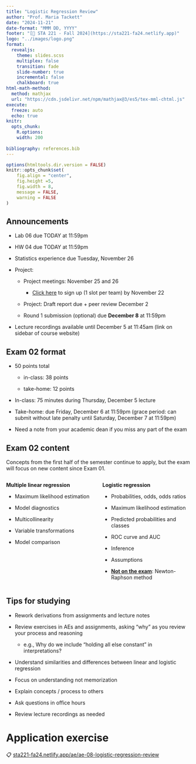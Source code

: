```yaml
---
title: "Logistic Regression Review"
author: "Prof. Maria Tackett"
date: "2024-11-21"
date-format: "MMM DD, YYYY"
footer: "[🔗 STA 221 - Fall 2024](https://sta221-fa24.netlify.app)"
logo: "../images/logo.png"
format: 
  revealjs:
    theme: slides.scss
    multiplex: false
    transition: fade
    slide-number: true
    incremental: false 
    chalkboard: true
html-math-method:
  method: mathjax
  url: "https://cdn.jsdelivr.net/npm/mathjax@3/es5/tex-mml-chtml.js"
execute:
  freeze: auto
  echo: true
knitr:
  opts_chunk: 
    R.options:      
    width: 200
    
bibliography: references.bib
---
```


```r
options(htmltools.dir.version = FALSE)
knitr::opts_chunk$set(
	fig.align = "center",
	fig.height =5,
	fig.width = 8,
	message = FALSE,
	warning = FALSE
)
```

## Announcements {.midi}

-   Lab 06 due TODAY at 11:59pm

-   HW 04 due TODAY at 11:59pm

-   Statistics experience due Tuesday, November 26

-   Project:

    -   Project meetings: November 25 and 26

        -   [Click here](https://docs.google.com/spreadsheets/d/1_TiZ84kWGs7GiTl9Sph5BkgOUScjIAlOrKyU1uAkl1I/edit?usp=sharing) to sign up (1 slot per team) by November 22

    -   Project: Draft report due + peer review December 2

    -   Round 1 submission (optional) due **December 8** at 11:59pm

-   Lecture recordings available until December 5 at 11:45am (link on sidebar of course website)

## Exam 02 format 

-   50 points total

    -   in-class: 38 points

    -   take-home: 12 points

-   In-class: 75 minutes during Thursday, December 5 lecture

-   Take-home: due Friday, December 6 at 11:59pm (grace period: can submit without late penalty until Saturday, December 7 at 11:59pm)

-   Need a note from your academic dean if you miss any part of the exam

## Exam 02 content  {.midi}

Concepts from the first half of the semester continue to apply, but the exam will focus on new content since Exam 01.

::: columns
::: {.column width="50%"}
**Multiple linear regression**

-   Maximum likelihood estimation

-   Model diagnostics

-   Multicollinearity

-   Variable transformations

-   Model comparison
:::

::: {.column width="50%"}
**Logistic regression**

-   Probabilities, odds, odds ratios

-   Maximum likelihood estimation

-   Predicted probabilities and classes

-   ROC curve and AUC

-   Inference

-   Assumptions

-   [**Not on the exam**]{.underline}: Newton-Raphson method
:::
:::

## Tips for studying  {.midi}

-   Rework derivations from assignments and lecture notes

-   Review exercises in AEs and assignments, asking "why" as you review your process and reasoning

    -   e.g., Why do we include "holding all else constant" in interpretations?

-   Understand similarities and differences between linear and logistic regression

-   Focus on understanding not memorization

-   Explain concepts / process to others

-   Ask questions in office hours

-   Review lecture recordings as needed

# Application exercise

::: appex
📋 [sta221-fa24.netlify.app/ae/ae-08-logistic-regression-review](https://sta221-fa24.netlify.app/ae/ae-08-logistic-regression-review)
:::
